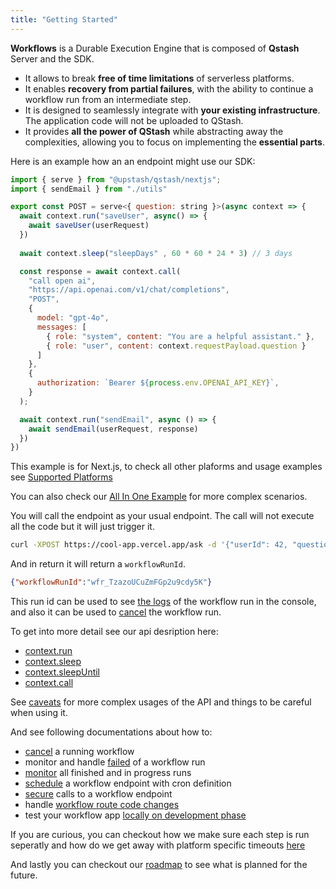```yaml
---
title: "Getting Started"
---
```


**Workflows** is a Durable Execution Engine that is composed of **Qstash** Server and the SDK.

- It allows to break **free of time limitations** of serverless platforms.
- It enables **recovery from partial failures**, with the ability to continue a workflow run from an intermediate step.
- It is designed to seamlessly integrate with **your existing infrastructure**. The application code will not be uploaded to QStash.
- It provides **all the power of QStash** while abstracting away the complexities, allowing you to focus on implementing the **essential parts**.

Here is an example how an an endpoint might use our SDK:

```javascript 
import { serve } from "@upstash/qstash/nextjs";
import { sendEmail } from "./utils"

export const POST = serve<{ question: string }>(async context => {
  await context.run("saveUser", async() => {
    await saveUser(userRequest)
  })
  
  await context.sleep("sleepDays" , 60 * 60 * 24 * 3) // 3 days

  const response = await context.call(
    "call open ai",
    "https://api.openai.com/v1/chat/completions",
    "POST", 
    {
      model: "gpt-4o",
      messages: [
        { role: "system", content: "You are a helpful assistant." },
        { role: "user", content: context.requestPayload.question }
      ]
    },
    {
      authorization: `Bearer ${process.env.OPENAI_API_KEY}`,
    }
  );

  await context.run("sendEmail", async () => {
    await sendEmail(userRequest, response)
  })
})
```

This example is for Next.js, to check all other plaforms and usage examples see [Supported Platforms](/qstash/workflows/platforms/platforms)

You can also check our [All In One Example](/qstash/workflows/examples/allInOne) for more complex scenarios. 

You will call the endpoint as your usual endpoint. The call will not execute all the code but it will just trigger it. 

```bash 
curl -XPOST https://cool-app.vercel.app/ask -d '{"userId": 42, "question" : "what is the meaning of life?" }'
```

And in return it will return a `workflowRunId`. 

```json
{"workflowRunId":"wfr_TzazoUCuZmFGp2u9cdy5K"}
```

This run id can be used to see [the logs](/qstash/workflows/howto/monitor) of the workflow run in the console, 
and also it can be used to [cancel](/qstash/workflows/howto/cancel) the workflow run.

To get into more detail see our api desription here:
- [context.run](/qstash/workflows/basics/context#context-run)
- [context.sleep](/qstash/workflows/basics/context#context-sleep)
- [context.sleepUntil](/qstash/workflows/basics/context#context-sleepuntil)
- [context.call](/qstash/workflows/basics/context#context-call)

See [caveats](/qstash/workflows/basics/caveats) for more complex usages of the API and things to 
be careful when using it.

And see following documentations about how to:
- [cancel](/qstash/workflows/howto/cancel) a running workflow
- monitor and handle [failed](/qstash/workflows/howto/failures) of a workflow run
- [monitor](/qstash/workflows/howto/failures) all finished and in progress runs
- [schedule](/qstash/workflows/howto/schedule) a workflow endpoint with cron definition
- [secure](/qstash/workflows/howto/security) calls to a workflow endpoint
- handle [workflow route code changes](/qstash/workflows/howto/changes) 
- test your workflow app [locally on development phase](/qstash/workflows/howto/local-development)

If you are curious, you can checkout how we make sure each step is run seperatly and 
how do we get away with platform specific timeouts [here](/qstash/workflows/how)

And lastly you can checkout our [roadmap](/qstash/workflows/roadmap) to see what is planned for the future.
